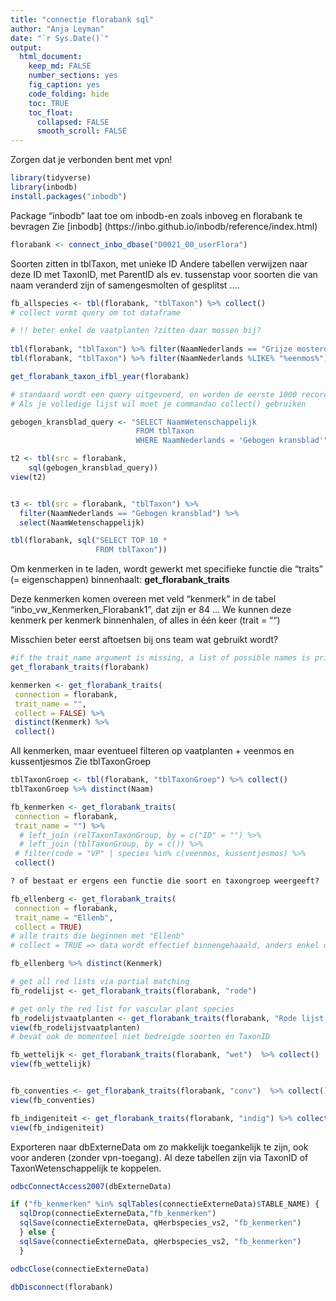 ```yaml
---
title: "connectie florabank sql"
author: "Anja Leyman"
date: "`r Sys.Date()`"
output: 
  html_document:
    keep_md: FALSE
    number_sections: yes
    fig_caption: yes
    code_folding: hide
    toc: TRUE
    toc_float:
      collapsed: FALSE
      smooth_scroll: FALSE
---
```


Zorgen dat je verbonden bent met vpn!


```r
library(tidyverse)
library(inbodb)
install.packages("inbodb")

```

Package "inbodb" laat toe om inbodb-en zoals inboveg en florabank te bevragen
Zie [inbodb] (https://inbo.github.io/inbodb/reference/index.html) 

```r
florabank <- connect_inbo_dbase("D0021_00_userFlora")

```

Soorten zitten in tblTaxon, met unieke ID
Andere tabellen verwijzen naar deze ID met TaxonID, met ParentID als ev. tussenstap voor soorten die van naam veranderd zijn 
of samengesmolten of gesplitst ....


```r
fb_allspecies <- tbl(florabank, "tblTaxon") %>% collect()
# collect vormt query om tot dataframe

# !! beter enkel de vaatplanten ?zitten daar mossen bij? 
  
tbl(florabank, "tblTaxon") %>% filter(NaamNederlands == "Grijze mosterd")
tbl(florabank, "tblTaxon") %>% filter(NaamNederlands %LIKE% "%eenmos%")

```


```r
get_florabank_taxon_ifbl_year(florabank)

# standaard wordt een query uitgevoerd, en worden de eerste 1000 records ingeladen
# Als je volledige lijst wil moet je commandao collect() gebruiken
```


```r
gebogen_kransblad_query <- "SELECT NaamWetenschappelijk
                            FROM tblTaxon
                            WHERE NaamNederlands = 'Gebogen kransblad'"

t2 <- tbl(src = florabank,
    sql(gebogen_kransblad_query))
view(t2)


t3 <- tbl(src = florabank, "tblTaxon") %>%
  filter(NaamNederlands == "Gebogen kransblad") %>%
  select(NaamWetenschappelijk)

tbl(florabank, sql("SELECT TOP 10 *
                   FROM tblTaxon"))
```

Om kenmerken in te laden, wordt gewerkt met specifieke functie die "traits" (= eigenschappen) binnenhaalt: **get_florabank_traits**

Deze kenmerken komen overeen met veld "kenmerk" in de tabel "inbo_vw_Kenmerken_Florabank1", dat zijn er 84 ...
We kunnen deze kenmerk per kenmerk binnenhalen, of alles in één keer (trait = "")

Misschien beter eerst aftoetsen bij ons team wat gebruikt wordt?


```r
#if the trait_name argument is missing, a list of possible names is printed
get_florabank_traits(florabank)

```


```r
kenmerken <- get_florabank_traits(
 connection = florabank, 
 trait_name = "", 
 collect = FALSE) %>% 
 distinct(Kenmerk) %>% 
 collect()
```

All kenmerken, maar eventueel filteren op vaatplanten + veenmos en kussentjesmos
Zie tblTaxonGroep

```r
tblTaxonGroep <- tbl(florabank, "tblTaxonGroep") %>% collect() 
tblTaxonGroep %>% distinct(Naam)

fb_kenmerken <- get_florabank_traits(
 connection = florabank, 
 trait_name = "") %>% 
  # left_join (relTaxonTaxonGroup, by = c("ID" = "") %>% 
  # left_join (tblTaxonGroup, by = c()) %>% 
 # filter(code = "VP" | species %in% c(veenmos, kussentjesmos) %>%   
 collect()

? of bestaat er ergens een functie die soort en taxongroep weergeeft?

```


```r
fb_ellenberg <- get_florabank_traits(
 connection = florabank, 
 trait_name = "Ellenb", 
 collect = TRUE)   
# alle traits die beginnen met "Ellenb"
# collect = TRUE => data wordt effectief binnengehaaald, anders enkel query die binnengehaald wordt (eerste 100 records zijn dan zichtbaar)

fb_ellenberg %>% distinct(Kenmerk)
```

```r
# get all red lists via partial matching
fb_rodelijst <- get_florabank_traits(florabank, "rode") 

# get only the red list for vascular plant species
fb_rodelijstvaatplanten <- get_florabank_traits(florabank, "Rode lijst Vaatplanten") %>% collect()
view(fb_rodelijstvaatplanten)
# bevat ook de momenteel niet bedreigde soorten én TaxonID


```

```r
fb_wettelijk <- get_florabank_traits(florabank, "wet")  %>% collect()
view(fb_wettelijk)


fb_conventies <- get_florabank_traits(florabank, "conv")  %>% collect()
view(fb_conventies)


```


```r
fb_indigeniteit <- get_florabank_traits(florabank, "indig") %>% collect()
view(fb_indigeniteit)

```

Exporteren naar dbExterneData om zo makkelijk toegankelijk te zijn, ook voor anderen (zonder vpn-toegang).
Al deze tabellen zijn via TaxonID of TaxonWetenschappelijk te koppelen.

```r
odbcConnectAccess2007(dbExterneData)

if ("fb_kenmerken" %in% sqlTables(connectieExterneData)$TABLE_NAME) {
  sqlDrop(connectieExterneData,"fb_kenmerken")
  sqlSave(connectieExterneData, qHerbspecies_vs2, "fb_kenmerken")
  } else {
  sqlSave(connectieExterneData, qHerbspecies_vs2, "fb_kenmerken")
  }

odbcClose(connectieExterneData)

```


```r
dbDisconnect(florabank)
```


